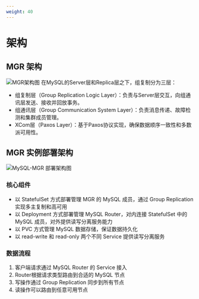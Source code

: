 ```yaml
---
weight: 40
---
```


# 架构
## MGR 架构
![MGR架构图](./assets/mgr_architecture.png)
在MySQL的Server层和Replica层之下，组复制分为三层：
- 组复制层（Group Replication Logic Layer）：负责与Server层交互，向组通讯层发送、接收并回放事务。
- 组通讯层（Group Communication System Layer）：负责消息传递、故障检测和集群成员管理。
- XCom层（Paxos Layer）：基于Paxos协议实现，确保数据顺序一致性和多数派可用性。

## MGR 实例部署架构
![MySQL-MGR 部署架构图](./assets/deploy_architecture.png)

### 核心组件

- 以 StatefulSet 方式部署管理 MGR 的 MySQL 成员，通过 Group Replication 实现多主复制和高可用
- 以 Deployment 方式部署管理 MySQL Router，对内连接 StatefulSet 中的 MySQL 成员，对外提供读写分离服务能力
- 以 PVC 方式管理 MySQL 数据存储，保证数据持久化
- 以 read-write 和 read-only 两个不同 Service 提供读写分离服务

### 数据流程

1. 客户端请求通过 MySQL Router 的 Service 接入
2. Router根据请求类型路由到合适的 MySQL 节点
3. 写操作通过 Group Replication 同步到所有节点
4. 读操作可以路由到任意可用节点

